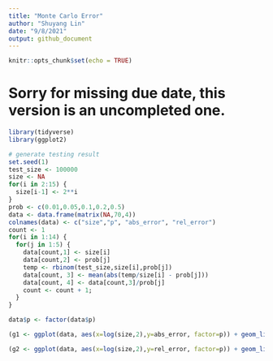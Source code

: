 ```yaml
---
title: "Monte Carlo Error"
author: "Shuyang Lin"
date: "9/8/2021"
output: github_document
---
```


```r
knitr::opts_chunk$set(echo = TRUE)
```

# Sorry for missing due date, this version is an uncompleted one.

```r
library(tidyverse)
library(ggplot2)
```


```r
# generate testing result
set.seed(1)
test_size <- 100000
size <- NA
for(i in 2:15) {
  size[i-1] <- 2**i
}
prob <- c(0.01,0.05,0.1,0.2,0.5)
data <- data.frame(matrix(NA,70,4))
colnames(data) <- c("size","p", "abs_error", "rel_error")
count <- 1
for(i in 1:14) {
  for(j in 1:5) {
    data[count,1] <- size[i]
    data[count,2] <- prob[j]
    temp <- rbinom(test_size,size[i],prob[j])
    data[count, 3] <- mean(abs(temp/size[i] - prob[j]))
    data[count, 4] <- data[count,3]/prob[j]
    count <- count + 1;
  }
}

data$p <- factor(data$p)
```



```r
(g1 <- ggplot(data, aes(x=log(size,2),y=abs_error, factor=p)) + geom_line(aes(color=p)) + geom_point(aes(color=p)))
```





```r
(g2 <- ggplot(data, aes(x=log(size,2),y=rel_error, factor=p)) + geom_line(aes(color=p)) + geom_point(aes(color=p)))
```



